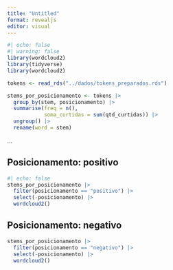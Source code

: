 ```yaml
---
title: "Untitled"
format: revealjs
editor: visual
---
```


```r
#| echo: false
#| warning: false
library(wordcloud2)
library(tidyverse)
library(wordcloud2)

tokens <- read_rds("../dados/tokens_preparados.rds")

stems_por_posicionamento <- tokens |>
  group_by(stem, posicionamento) |>
  summarise(freq = n(),
            soma_curtidas = sum(qtd_curtidas)) |> 
  ungroup() |> 
  rename(word = stem) 
```

...

## Posicionamento: positivo

```r
#| echo: false
stems_por_posicionamento |>
  filter(posicionamento == "positivo") |> 
  select(-posicionamento) |> 
  wordcloud2()
```

## Posicionamento: negativo

```r
stems_por_posicionamento |>
  filter(posicionamento == "negativo") |> 
  select(-posicionamento) |> 
  wordcloud2()
```

